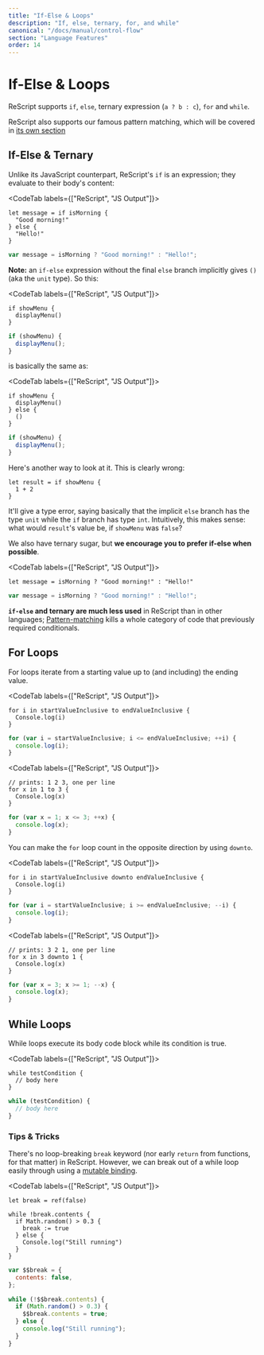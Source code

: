 ```yaml
---
title: "If-Else & Loops"
description: "If, else, ternary, for, and while"
canonical: "/docs/manual/control-flow"
section: "Language Features"
order: 14
---
```


# If-Else & Loops

ReScript supports `if`, `else`, ternary expression (`a ? b : c`), `for` and `while`.

ReScript also supports our famous pattern matching, which will be covered in [its own section](pattern-matching-destructuring.md)

## If-Else & Ternary

Unlike its JavaScript counterpart, ReScript's `if` is an expression; they evaluate to their body's content:

<CodeTab labels={["ReScript", "JS Output"]}>

```res
let message = if isMorning {
  "Good morning!"
} else {
  "Hello!"
}
```

```js
var message = isMorning ? "Good morning!" : "Hello!";
```

</CodeTab>

**Note:** an `if-else` expression without the final `else` branch implicitly gives `()` (aka the `unit` type). So this:

<CodeTab labels={["ReScript", "JS Output"]}>

```res
if showMenu {
  displayMenu()
}
```

```js
if (showMenu) {
  displayMenu();
}
```

</CodeTab>

is basically the same as:

<CodeTab labels={["ReScript", "JS Output"]}>

```res
if showMenu {
  displayMenu()
} else {
  ()
}
```

```js
if (showMenu) {
  displayMenu();
}
```

</CodeTab>

Here's another way to look at it. This is clearly wrong:

```res
let result = if showMenu {
  1 + 2
}
```

It'll give a type error, saying basically that the implicit `else` branch has the type `unit` while the `if` branch has type `int`. Intuitively, this makes sense: what would `result`'s value be, if `showMenu` was `false`?

We also have ternary sugar, but **we encourage you to prefer if-else when possible**.

<CodeTab labels={["ReScript", "JS Output"]}>

```res
let message = isMorning ? "Good morning!" : "Hello!"
```

```js
var message = isMorning ? "Good morning!" : "Hello!";
```

</CodeTab>

**`if-else` and ternary are much less used** in ReScript than in other languages; [Pattern-matching](pattern-matching-destructuring.md) kills a whole category of code that previously required conditionals.

## For Loops

For loops iterate from a starting value up to (and including) the ending value.

<CodeTab labels={["ReScript", "JS Output"]}>

```res
for i in startValueInclusive to endValueInclusive {
  Console.log(i)
}
```

```js
for (var i = startValueInclusive; i <= endValueInclusive; ++i) {
  console.log(i);
}
```

</CodeTab>

<CodeTab labels={["ReScript", "JS Output"]}>

```res example
// prints: 1 2 3, one per line
for x in 1 to 3 {
  Console.log(x)
}
```

```js
for (var x = 1; x <= 3; ++x) {
  console.log(x);
}
```

</CodeTab>

You can make the `for` loop count in the opposite direction by using `downto`.

<CodeTab labels={["ReScript", "JS Output"]}>

```res
for i in startValueInclusive downto endValueInclusive {
  Console.log(i)
}
```

```js
for (var i = startValueInclusive; i >= endValueInclusive; --i) {
  console.log(i);
}
```

</CodeTab>

<CodeTab labels={["ReScript", "JS Output"]}>

```res example
// prints: 3 2 1, one per line
for x in 3 downto 1 {
  Console.log(x)
}
```

```js
for (var x = 3; x >= 1; --x) {
  console.log(x);
}
```

</CodeTab>

## While Loops

While loops execute its body code block while its condition is true.

<CodeTab labels={["ReScript", "JS Output"]}>

```res
while testCondition {
  // body here
}
```

```js
while (testCondition) {
  // body here
}
```

</CodeTab>

### Tips & Tricks

There's no loop-breaking `break` keyword (nor early `return` from functions, for that matter) in ReScript. However, we can break out of a while loop easily through using a [mutable binding](mutation.md).

<CodeTab labels={["ReScript", "JS Output"]}>

```res example
let break = ref(false)

while !break.contents {
  if Math.random() > 0.3 {
    break := true
  } else {
    Console.log("Still running")
  }
}
```

```js
var $$break = {
  contents: false,
};

while (!$$break.contents) {
  if (Math.random() > 0.3) {
    $$break.contents = true;
  } else {
    console.log("Still running");
  }
}
```

</CodeTab>
